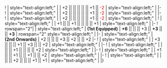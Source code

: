 {{Ship/EquipmentBonuses|class=<includeonly>mw-collapsed</includeonly>}}
! {{RedGunHeavy}}{{EquipmentLink|16inch Mk.I Triple Gun Mount}}
| style="text-align:left;" | 
| +2 || || || || || +1 || <font color=#CC0000>-2</font>
| style="text-align:left;" | 
|-
! {{RedGunHeavy}}{{EquipmentLink|16inch Mk.I Triple Gun Mount + AFCT Kai}}
| style="text-align:left;" | 
| +2 || || || || || +1 || <font color=#CC0000>-2</font>
| style="text-align:left;" | 
|-
! {{RedGunHeavy}}{{EquipmentLink|16inch Mk.I Triple Gun Mount Kai + FCR Type 284}}
| style="text-align:left;" | 
| +2 || || || || || +1 || <font color=#CC0000>-2</font>
| style="text-align:left;" | 
{{Ship/EquipmentBonuses/Header}}
! {{GreenGunDP}}{{EquipmentLink|5inch Single High-angle Gun Mount Battery}}
| style="text-align:left;" | 
| +1 || || +1 || || || || +1
| style="text-align:left;" | 
|-
! rowspan="2"| {{Seaplane}}{{EquipmentLink|Swordfish Mk.II Kai (Reconnaissance Seaplane Model)}}
| style="text-align:left;" | '''(1st Equipped)'''
| '''+6''' || || || +3 || '''+3''' || || '''+3'''
| rowspan="2" style="text-align:left;" |
|-
| style="text-align:left;" | '''(2nd Onwards)'''
| +2 || || || +3 || +2 || || +2
|-
! {{Seaplane}}{{EquipmentLink|Fairey Seafox Kai}}
| style="text-align:left;" | 
| +3 || || || +1 || +3 || || +2
| style="text-align:left;" | 
|-
! {{Radar}}{{EquipmentLink|SK Radar}}
| style="text-align:left;" | 
| || || +1 || || || || +2
| style="text-align:left;" | 
|-
! {{Radar}}{{EquipmentLink|SK + SG Radar}}
| style="text-align:left;" | 
| +1 || || +1 || || +1 || || +2
| style="text-align:left;" | 
|-
! {{GreenGunMG}}{{EquipmentLink|20-tube 7inch UP Rocket Launchers}}
| style="text-align:left;" | 
| || || +2 || || || +1 || +1
| style="text-align:left;" | 
|}